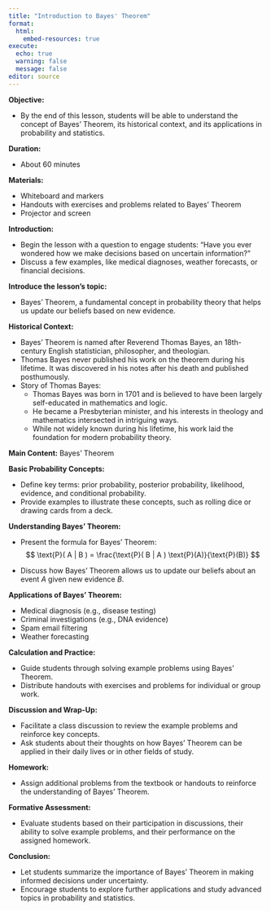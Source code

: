 ```yaml
---
title: "Introduction to Bayes' Theorem"
format: 
  html:
    embed-resources: true
execute:
  echo: true
  warning: false
  message: false
editor: source  
---
```


**Objective:** 

- By the end of this lesson, students will be able to understand the concept of Bayes' Theorem, its historical context, and its applications in probability and statistics.

**Duration:** 

- About 60 minutes

**Materials:**

- Whiteboard and markers
- Handouts with exercises and problems related to Bayes' Theorem
- Projector and screen

**Introduction:**

- Begin the lesson with a question to engage students: "Have you ever wondered how we make decisions based on uncertain information?" 
- Discuss a few examples, like medical diagnoses, weather forecasts, or financial decisions.

**Introduce the lesson's topic:** 

- Bayes' Theorem, a fundamental concept in probability theory that helps us update our beliefs based on new evidence.

**Historical Context:**

- Bayes' Theorem is named after Reverend Thomas Bayes, an 18th-century English statistician, philosopher, and theologian.
- Thomas Bayes never published his work on the theorem during his lifetime. It was discovered in his notes after his death and published posthumously.
- Story of Thomas Bayes:
    - Thomas Bayes was born in 1701 and is believed to have been largely self-educated in mathematics and logic.
    - He became a Presbyterian minister, and his interests in theology and mathematics intersected in intriguing ways.
    - While not widely known during his lifetime, his work laid the foundation for modern probability theory.

**Main Content:** Bayes' Theorem

**Basic Probability Concepts:**

- Define key terms: prior probability, posterior probability, likelihood, evidence, and conditional probability.
- Provide examples to illustrate these concepts, such as rolling dice or drawing cards from a deck.

**Understanding Bayes' Theorem:**

- Present the formula for Bayes' Theorem:
$$ \text{P}( A | B ) = \frac{\text{P}( B | A ) \text{P}(A)}{\text{P}(B)} $$

- Discuss how Bayes' Theorem allows us to update our beliefs about an event $A$ given new evidence $B$.

**Applications of Bayes' Theorem:**

- Medical diagnosis (e.g., disease testing)
- Criminal investigations (e.g., DNA evidence)
- Spam email filtering
- Weather forecasting

**Calculation and Practice:**

- Guide students through solving example problems using Bayes' Theorem.
- Distribute handouts with exercises and problems for individual or group work.

**Discussion and Wrap-Up:**

- Facilitate a class discussion to review the example problems and reinforce key concepts.
- Ask students about their thoughts on how Bayes' Theorem can be applied in their daily lives or in other fields of study.

**Homework:**

- Assign additional problems from the textbook or handouts to reinforce the understanding of Bayes' Theorem.

**Formative Assessment:**

- Evaluate students based on their participation in discussions, their ability to solve example problems, and their performance on the assigned homework.

**Conclusion:**

- Let students summarize the importance of Bayes' Theorem in making informed decisions under uncertainty. 
- Encourage students to explore further applications and study advanced topics in probability and statistics.
